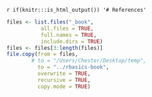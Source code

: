`r if(knitr:::is_html_output()) '# References'`

```r
files <- list.files("_book",
           all.files = TRUE,
           full.names = TRUE,
           include.dirs = TRUE)
files <- files[3:length(files)]
file.copy(from = files, 
        # to = "/Users/Chester/Desktop/temp",
          to = "../rbasics-book", 
          overwrite = TRUE, 
          recursive = TRUE, 
          copy.mode = TRUE)
```

